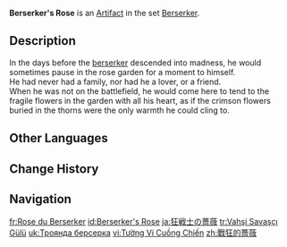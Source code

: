 {{Artifact Infobox
|image = Item Berserker's Rose.png
|set   = Berserker
|piece = Flower of Life
}}
{{Description|An exquisite flower that has been dyed red. It represents the qualities of the Berserker.}}
'''Berserker's Rose''' is an [[Artifact]] in the set [[Berserker]].

==Description==
In the days before the [[The Berserker|berserker]] descended into madness, he would sometimes pause in the rose garden for a moment to himself.<br>He had never had a family, nor had he a lover, or a friend.<br>When he was not on the battlefield, he would come here to tend to the fragile flowers in the garden with all his heart, as if the crimson flowers buried in the thorns were the only warmth he could cling to.

==Other Languages==
{{Other Languages
|en      = Berserker's Rose
|zhs     = 战狂的蔷薇
|zhs_rm  = Zhànkuáng de Qiángwēi
|zht     = 戰狂的薔薇
|zht_rm  = Zhànkuáng de Qiángwéi
|zh_tl   = Berserker's Rose
|ja      = 狂戦士の薔薇
|ja_rm   = Kyousenshi no Bara{{Assumed}}
|ja_tl   = Insane Soldier's Rose
|ko      = 전투광의 장미
|ko_rm   = Jeontugwang-ui Jangmi
|ko_tl   = Warmonger's Rose
|es      = Rosa del Berserker
|es_tl   = Berserker's Rose
|fr      = Rose du Berserker
|fr_tl   = Rose of the Berserker
|ru      = Роза берсерка
|ru_tl   = Berserker's Rose
|th      = Berserker's Rose
|vi      = Tường Vi Cuồng Chiến
|vi_tl   = 
|de      = Berserkerrose
|de_tl   = Berserker's Rose
|id      = Berserker's Rose
|pt      = Rosa de Berserker
|pt_tl   = 
|tr      = Vahşi Savaşçı Gülü
|tr_tl   = Berserker's Rose
|it      = Rosa del berserker
|it_tl   = 
}}

==Change History==
{{Change History|1.0}}

==Navigation==
{{Artifact Set Navbox|Berserker}}

[[fr:Rose du Berserker]]
[[id:Berserker's Rose]]
[[ja:狂戦士の薔薇]]
[[tr:Vahşi Savaşçı Gülü]]
[[uk:Троянда берсерка]]
[[vi:Tường Vi Cuồng Chiến]]
[[zh:戰狂的薔薇]]